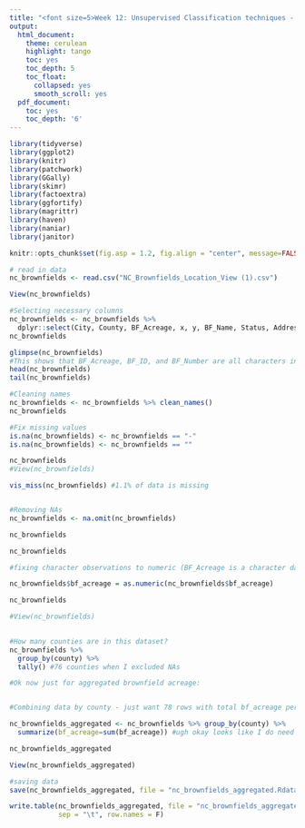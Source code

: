 ---
title: "<font size=5>Week 12: Unsupervised Classification techniques - Principal Components Analysis </font>"
output:
  html_document:
    theme: cerulean
    highlight: tango
    toc: yes
    toc_depth: 5
    toc_float:
      collapsed: yes
      smooth_scroll: yes
  pdf_document:
    toc: yes
    toc_depth: '6'
---
```{r setup, include=FALSE}
library(tidyverse)
library(ggplot2)
library(knitr)    
library(patchwork)
library(GGally)
library(skimr)
library(factoextra)
library(ggfortify)
library(magrittr)
library(haven)
library(naniar)
library(janitor)

knitr::opts_chunk$set(fig.asp = 1.2, fig.align = "center", message=FALSE, out.width = "70%") 
```

```{r}
# read in data  
nc_brownfields <- read.csv("NC_Brownfields_Location_View (1).csv")

View(nc_brownfields)

```


```{r}
#Selecting necessary columns
nc_brownfields <- nc_brownfields %>%
  dplyr::select(City, County, BF_Acreage, x, y, BF_Name, Status, Address)
nc_brownfields

glimpse(nc_brownfields)
#This shows that BF_Acreage, BF_ID, and BF_Number are all characters instead of numeric
head(nc_brownfields)
tail(nc_brownfields)

```


```{r}
#Cleaning names
nc_brownfields <- nc_brownfields %>% clean_names()
nc_brownfields
```


```{r}
#Fix missing values
is.na(nc_brownfields) <- nc_brownfields == "-"
is.na(nc_brownfields) <- nc_brownfields == ""

nc_brownfields
#View(nc_brownfields)

vis_miss(nc_brownfields) #1.1% of data is missing


#Removing NAs
nc_brownfields <- na.omit(nc_brownfields)

nc_brownfields
```


```{r}
nc_brownfields

#fixing character observations to numeric (BF_Acreage is a character datatype)

nc_brownfields$bf_acreage = as.numeric(nc_brownfields$bf_acreage)

nc_brownfields

#View(nc_brownfields)
         
```

```{r}
#How many counties are in this dataset?
nc_brownfields %>% 
  group_by(county) %>%
  tally() #76 counties when I excluded NAs

#Ok now just for aggregated brownfield acreage: 


#Combining data by county - just want 78 rows with total bf_acreage per county

nc_brownfields_aggregated <- nc_brownfields %>% group_by(county) %>%
  summarize(bf_acreage=sum(bf_acreage)) #ugh okay looks like I do need to change data type

nc_brownfields_aggregated

View(nc_brownfields_aggregated)
```


```{r}
#saving data
save(nc_brownfields_aggregated, file = "nc_brownfields_aggregated.Rdata")

write.table(nc_brownfields_aggregated, file = "nc_brownfields_aggregated.csv",
            sep = "\t", row.names = F)

```


